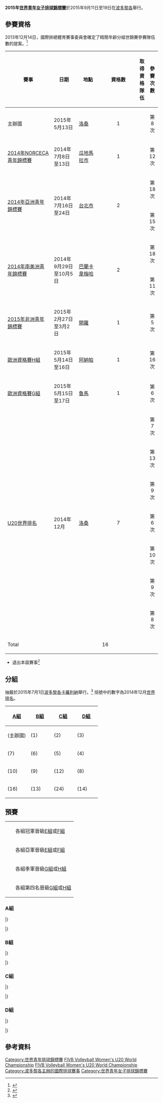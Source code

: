 {{Expand English}}
{{Infobox FIVB tournament
| competition  = 界青年女子排球錦標賽
| continent    =
| gender       = women
| year         = 2015
| logo         =
| size         =
| caption      =
| host         = {{flag|PUR}}
| dates        = 9月11日至19日
| teams        = [[#參賽資格|16]]
| venues       = 4
| cities       = 2
| champions    = DOM
| title_number = 1
| mvp          = {{flagicon|DOM}} [[Brayelin_Martínez|Brayelin Martínez]]
| website      = [http://u20.women.2015.volleyball.fivb.com/en 官方網站]
| last         = 2013年世界青年女子排球錦標賽
| next         = 2017年世界青年女子排球錦標賽
}}

'''2015年[[世界青年女子排球錦標賽|世界青年女子排球錦標賽]]'''於2015年9月11日至19日在[[波多黎各|波多黎各]]舉行。

{{TOCLimit|2}}
==參賽資格==
2013年12月14日，國際排總體育賽事委員會確定了精簡年齡分組世錦賽參賽隊伍數的提案。<ref>{{cite news |url=http://www.fivb.org/EN/Media/viewPressRelease.asp?No=44020&Language=en |publisher=[[Fédération_Internationale_de_Volleyball|FIVB]] |date=14 December 2013 |title=Four year volleyball calendar approved by Sports Events Council |accessdate=2015-07-19 |archive-date=2018-01-30 |archive-url=https://web.archive.org/web/20180130100418/http://www.fivb.org/EN/Media/viewPressRelease.asp?No=44020&Language=en |dead-url=no }}</ref>

{| class="wikitable" width=950
|-
!width=34%|賽事!! width=18%|日期 !! width=18%|地點 !!width=5%|資格數 !! width=20%|取得資格隊伍!!width=5%|參賽次數
|-
|主辦國 ||2015年5月13日||{{flagicon|SUI}} [[洛桑|洛桑]]|| style="text-align:center;"|1 || {{vbw|PUR}}||style="text-align:center;"|第8次
|- 
|rowspan="1"|[[2014年NORCECA青年女子排球錦標賽|2014年NORCECA青年錦標賽]] ||rowspan="1"|2014年7月8日至13日||rowspan="1"|{{flagicon|GUA}} [[瓜地馬拉市|瓜地馬拉市]]||rowspan="1" style="text-align:center;"|1 || {{vbw|CUB}}||style="text-align:center;"|第12次
|-
|rowspan="2"|[[2014年亞洲青年女子排球錦標賽|2014年亞洲青年錦標賽]] ||rowspan="2"|2014年7月16日至24日 ||rowspan="2"| {{flagicon|TWN}} [[台北市|台北市]]||rowspan="2" style="text-align:center;"|2 || {{vbw|CHN}}||style="text-align:center;"|第18次
|-
|{{vbw|JPN}}||style="text-align:center;"|第15次
|-
|rowspan="2"|[[2014年南美洲青年女子排球錦標賽|2014年南美洲青年錦標賽]] ||rowspan="2"|2014年9月29日至10月5日 || rowspan="2"|{{flagicon|COL}} [[巴蘭卡韋梅哈|巴蘭卡韋梅哈]]||rowspan="2" style="text-align:center;"|2 || {{vbw|BRA}}||style="text-align:center;"|第18次
|-
|{{vbw|PER}}||style="text-align:center;"|第11次
|-
|[[2015年非洲青年女子排球錦標賽|2015年非洲青年錦標賽]] ||2015年2月27日至3月2日 ||{{flagicon|EGY}} [[開羅|開羅]]||style="text-align:center;"|1 ||{{vbw|EGY}}||style="text-align:center;"|第5次
|-
|[[2015年世界青年女子排球錦標賽歐洲資格賽#H組|歐洲資格賽H組]]||2015年5月14日至16日||{{flagicon|RUS}} [[阿納帕|阿納帕]]||align="center"|1||{{vbw|RUS}}||style="text-align:center;"|第16次
|-
|[[2015年世界青年女子排球錦標賽歐洲資格賽#G組|歐洲資格賽G組]]||2015年5月15日至17日||{{flagicon|SRB}} [[魯馬|魯馬]]||align="center"|1||{{vbw|SRB}}||style="text-align:center;"|第6次
|-
|rowspan="7"|[[國際排球總會世界排名#女子U20|U20世界排名]]||rowspan="7"|2014年12月 ||rowspan="7"| {{flagicon|SUI}} [[洛桑|洛桑]]|| rowspan="7" style="text-align:center;"|7||{{vbwu|20|TUR}}||style="text-align:center;"|第7次
|-
|{{vbw|ITA}}||style="text-align:center;"|第13次
|-
|{{vbw|DOM}}||style="text-align:center;"|第9次
|-
|{{vbw|BUL}}||style="text-align:center;"|第6次
|-
|{{vbw|TPE}}||style="text-align:center;"|第10次
|-
|{{vbw|MEX}}||style="text-align:center;"|第9次
|-
|{{vbw|CZE}}||style="text-align:center;"|第8次
|-
! colspan="3"|Total !! 16!!colspan="2"| 
|}
*{{vbw|USA}}退出本屆賽事<ref>{{cite news|url=http://u20.women.2015.volleyball.fivb.com/en/competition/teams|publisher=[[Fédération_Internationale_de_Volleyball|FIVB]]|date=25 June 2015|title=Teams|accessdate=2015-07-19|archive-date=2015-06-26|archive-url=https://web.archive.org/web/20150626133719/http://u20.women.2015.volleyball.fivb.com/en/competition/teams|dead-url=no}}</ref>

==分組==
抽籤於2015年7月1日[[波多黎各|波多黎各]][[卡羅利納|卡羅利納]]舉行。<ref>{{cite news|title=U20 Drawing of Lots ceremony held in Puerto Rico|date=2 July 2015|language=en|work=NORCECA|url=http://norceca.net/U20%20Drawing%20of%20Lots%20ceremony%20held%20in%20Puerto%20Rico.htm|access-date=2015-09-20|archive-url=https://web.archive.org/web/20150704064643/http://norceca.net/U20%20Drawing%20of%20Lots%20ceremony%20held%20in%20Puerto%20Rico.htm|archive-date=2015-07-04|dead-url=yes}}</ref> 括號中的數字為2014年12月[[國際排球總會世界排名#女子U20|世界排名]]。

{| class="wikitable" width=960
|-
!width=25%|[[#A組|A組]]
!width=25%|[[#B組|B組]]
!width=25%|[[#C組|C組]]
!width=25%|[[#D組|D組]]
|-
|{{vbw|PUR}} (主辦國)
|{{vbw|CHN}} (1)
|{{vbw|JPN}} (2)
|{{vbw|BRA}} (3)
|-
|{{vbw|RUS}} (7)
|{{vbw|SRB}} (6)
|{{vbw|ITA}} (5)
|{{vbwu|20|TUR}} (4)
|-
|{{vbw|BUL}} (10)
|{{vbw|PER}} (9)
|{{vbw|TPE}} (12)
|{{vbw|DOM}} (8)
|-
|{{vbw|CUB}} (16)
|{{vbw|MEX}} (13)
|{{vbw|EGY}} (24)
|{{vbw|CZE}} (14)
|}

==預賽==

{| class="wikitable" style="text-align: left;"
|-
|width=10px bgcolor=#ccffcc| ||各組冠軍晉級[[#E組|E組]]或[[#F組|F組]]
|-
|width=10px bgcolor=#dfefff| ||各組亞軍晉級[[#E組|E組]]或[[#F組|F組]]
|-
|width=10px bgcolor=#ffffcc| ||各組季軍晉級[[#G組|G組]]或[[#H組|H組]]
|-
|width=10px bgcolor=#ffebcd| ||各組第四名晉級[[#G組|G組]]或[[#H組|H組]]
|}

===A組===
{{Vb cl3 header}}
{{Vb cl7 team |p=1 |t={{vbw|RUS}} |mw=3 |mw2=0 |ml=0 |ml2=0 |sw=9 |sl=0 |spw=225 |spl=153 |bc=#ccffcc}}
{{Vb cl7 team |p=2 |t={{vbw|BUL}} |mw=2 |mw2=0 |ml=1 |ml2=0 |sw=6 |sl=5 |spw=250 |spl=237 |bc=#dfefff}}
{{Vb cl7 team |p=3 |t={{vbw|CUB}} |mw=0 |mw2=1 |ml=2 |ml2=0 |sw=4 |sl=8 |spw=224 |spl=265 |bc=#ffffcc}}
{{Vb cl7 team |p=4 |t={{vbw|PUR}} |mw=0 |mw2=0 |ml=2 |ml2=1 |sw=3 |sl=9 |spw=225 |spl=269 |bc=#ffebcd}}
|}

{{Vb res start 5}}
{{Vb res 5|9月11日|17:00|{{vbw-rt|CUB}}|0–3|'''{{vbw|RUS}}'''|9–25|22–25|17–25|||48–75|[http://www.fivb.org/vis_web/volley/WU202015/WU202015_p2-001.pdf P2] [http://www.fivb.org/vis_web/volley/WU202015/WU202015_p3-001.pdf P3]}}
{{Vb res 5|9月11日|19:30|{{vbw-rt|PUR}}|1–3|'''{{vbw|BUL}}'''|25–23|17–25|19–25|21–25||82–98|[http://www.fivb.org/vis_web/volley/WU202015/WU202015_p2-005.pdf P2] [http://www.fivb.org/vis_web/volley/WU202015/WU202015_p3-005.pdf P3]}}
{{Vb res 5|9月12日|17:00|{{vbw-rt|CUB}}|1–3|'''{{vbw|BUL}}'''|19–25|26–24|19–25|16–25||80–99|[http://www.fivb.org/vis_web/volley/WU202015/WU202015_p2-009.pdf P2] [http://www.fivb.org/vis_web/volley/WU202015/WU202015_p3-009.pdf P3]}}
{{Vb res 5|9月12日|19:30|{{vbw-rt|PUR}}|0–3|'''{{vbw|RUS}}'''|14–25|17–25|21–25|||52–75|[http://www.fivb.org/vis_web/volley/WU202015/WU202015_p2-013.pdf P2] [http://www.fivb.org/vis_web/volley/WU202015/WU202015_p3-013.pdf P3]}}
{{Vb res 5|9月13日|17:00|'''{{vbw-rt|RUS}}'''|3–0|{{vbw|BUL}}|25–19|25–15|25–19|||75–53|[http://www.fivb.org/vis_web/volley/WU202015/WU202015_p2-017.pdf P2] [http://www.fivb.org/vis_web/volley/WU202015/WU202015_p3-017.pdf P3]}}
{{Vb res 5|9月13日|19:30|{{vbw-rt|PUR}}|2–3|'''{{vbw|CUB}}'''|14–25|20–25|25–20|25–11|7–15|91–96|[http://www.fivb.org/vis_web/volley/WU202015/WU202015_p2-021.pdf P2] [http://www.fivb.org/vis_web/volley/WU202015/WU202015_p3-021.pdf P3]}}
|}

===B組===
{{Vb cl3 header}}
{{Vb cl7 team |p=1 |t={{vbw|PER}} |mw=3 |mw2=0 |ml=0 |ml2=0 |sw=9 |sl=0 |spw=231 |spl=194 |bc=#ccffcc}}
{{Vb cl7 team |p=2 |t={{vbw|SRB}} |mw=1 |mw2=1 |ml=1 |ml2=0 |sw=6 |sl=5 |spw=237 |spl=212 |bc=#dfefff}}
{{Vb cl7 team |p=3 |t={{vbw|CHN}} |mw=1 |mw2=0 |ml=1 |ml2=1 |sw=5 |sl=6 |spw=237 |spl=229 |bc=#ffffcc}}
{{Vb cl7 team |p=4 |t={{vbw|MEX}} |mw=0 |mw2=0 |ml=3 |ml2=0 |sw=0 |sl=9 |spw=155 |spl=225 |bc=ffebcd}}
|}

{{Vb res start 5}}
{{Vb res 5|9月11日|17:00|'''{{vbw-rt|CHN}}'''|3–0|{{vbw|MEX}}|25–18|25–13|25–23|||75–54|[http://www.fivb.org/vis_web/volley/WU202015/WU202015_p2-002.pdf P2] [http://www.fivb.org/vis_web/volley/WU202015/WU202015_p3-002.pdf P3]}}
{{Vb res 5|9月11日|19:30|'''{{vbw-rt|PER}}'''|3–0|{{vbw|SRB}}|25–18|25–21|28–26|||78–65|[http://www.fivb.org/vis_web/volley/WU202015/WU202015_p2-006.pdf P2] [http://www.fivb.org/vis_web/volley/WU202015/WU202015_p3-006.pdf P3]}}
{{Vb res 5|9月12日|17:00|{{vbw-rt|MEX}}|0–3|'''{{vbw|SRB}}'''|19–25|8–25|15–25|||42–75|[http://www.fivb.org/vis_web/volley/WU202015/WU202015_p2-010.pdf P2] [http://www.fivb.org/vis_web/volley/WU202015/WU202015_p3-010.pdf P3]}}
{{Vb res 5|9月12日|19:30|'''{{vbw-rt|PER}}'''|3–0|{{vbw|CHN}}|26–24|25–21|27–25|||78–70|[http://www.fivb.org/vis_web/volley/WU202015/WU202015_p2-014.pdf P2] [http://www.fivb.org/vis_web/volley/WU202015/WU202015_p3-014.pdf P3]}}
{{Vb res 5|9月13日|17:00|{{vbw-rt|CHN}}|2–3|'''{{vbw|SRB}}'''|20–25|25–14|25–18|17–25|5–15|92–97|[http://www.fivb.org/vis_web/volley/WU202015/WU202015_p2-018.pdf P2] [http://www.fivb.org/vis_web/volley/WU202015/WU202015_p3-018.pdf P3]}}
{{Vb res 5|9月13日|19:30|{{vbw-rt|MEX}}|0–3|'''{{vbw|PER}}'''|14–25|22–25|23–25|||59–75|[http://www.fivb.org/vis_web/volley/WU202015/WU202015_p2-022.pdf P2] [http://www.fivb.org/vis_web/volley/WU202015/WU202015_p3-022.pdf P3]}}
|}

===C組===
{{Vb cl3 header}}
{{Vb cl7 team |p=1 |t={{vbw|ITA}} |mw=3 |mw2=0 |ml=0 |ml2=0 |sw=9 |sl=1 |spw=247 |spl=182 |bc=#ccffcc}}
{{Vb cl7 team |p=2 |t={{vbw|JPN}} |mw=2 |mw2=0 |ml=1 |ml2=0 |sw=7 |sl=3 |spw=230 |spl=186 |bc=#dfefff}}
{{Vb cl7 team |p=3 |t={{vbw|TPE}} |mw=1 |mw2=0 |ml=2 |ml2=0 |sw=3 |sl=7 |spw=213 |spl=229 |bc=#ffffcc}}
{{Vb cl7 team |p=4 |t={{vbw|EGY}} |mw=0 |mw2=0 |ml=3 |ml2=0 |sw=1 |sl=9 |spw=156 |spl=249 |bc=#ffebcd}}
|}

{{Vb res start 5}}
{{Vb res 5|9月11日|17:00|'''{{vbw-rt|JPN}}'''|3–0|{{vbw|EGY}}|25–12|25–8|25–10|||75–30|[http://www.fivb.org/vis_web/volley/WU202015/WU202015_p2-003.pdf P2] [http://www.fivb.org/vis_web/volley/WU202015/WU202015_p3-003.pdf P3]}}
{{Vb res 5|9月11日|19:30|{{vbw-rt|TPE}}|0–3|'''{{vbw|ITA}}'''|22–25|12–25|21–25|||55–75|[http://www.fivb.org/vis_web/volley/WU202015/WU202015_p2-007.pdf P2] [http://www.fivb.org/vis_web/volley/WU202015/WU202015_p3-007.pdf P3]}}
{{Vb res 5|9月12日|17:00|'''{{vbw-rt|ITA}}'''|3–0|{{vbw|EGY}}|25–15|25–15|25–18|||75–48|[http://www.fivb.org/vis_web/volley/WU202015/WU202015_p2-011.pdf P2] [http://www.fivb.org/vis_web/volley/WU202015/WU202015_p3-011.pdf P3]}}
{{Vb res 5|9月12日|19:30|'''{{vbw-rt|JPN}}'''|3–0|{{vbw|TPE}}|25–18|25–17|26–24|||76–59|[http://www.fivb.org/vis_web/volley/WU202015/WU202015_p2-015.pdf P2] [http://www.fivb.org/vis_web/volley/WU202015/WU202015_p3-015.pdf P3]}}
{{Vb res 5|9月13日|17:00|{{vbw-rt|EGY}}|1–3|'''{{vbw|TPE}}'''|26–24|17–25|18–25|17–25||78–99|[http://www.fivb.org/vis_web/volley/WU202015/WU202015_p2-019.pdf P2] [http://www.fivb.org/vis_web/volley/WU202015/WU202015_p3-019.pdf P3]}}
{{Vb res 5|9月13日|19:30|{{vbw-rt|JPN}}|1–3|'''{{vbw|ITA}}'''|25–21|21–25|9–25|24–26||79–97|[http://www.fivb.org/vis_web/volley/WU202015/WU202015_p2-023.pdf P2] [http://www.fivb.org/vis_web/volley/WU202015/WU202015_p3-023.pdf P3]}}
|}

===D組===
{{Vb cl3 header}}
{{Vb cl7 team |p=1 |t={{vbw|DOM}} |mw=3 |mw2=0 |ml=0 |ml2=0 |sw=9 |sl=1 |spw=249 |spl=196 |bc=#ccffcc}}
{{Vb cl7 team |p=2 |t={{vbw|BRA}} |mw=2 |mw2=0 |ml=1 |ml2=0 |sw=6 |sl=3 |spw=213 |spl=174 |bc=#dfefff}}
{{Vb cl7 team |p=3 |t={{vbwu|20|TUR}} |mw=1 |mw2=0 |ml=2 |ml2=0 |sw=3 |sl=7 |spw=205 |spl=228 |bc=#ffffcc}}
{{Vb cl7 team |p=4 |t={{vbw|CZE}} |mw=0 |mw2=0 |ml=3 |ml2=0 |sw=2 |sl=9 |spw=203 |spl=272 |bc=#ffebcd}}
|}

{{Vb res start 5}}
{{Vb res 5|9月11日|17:00|'''{{vbw-rt|BRA}}'''|3–0|{{vbw|CZE}}|25–18|25–11|25–17|||75–46|[http://www.fivb.org/vis_web/volley/WU202015/WU202015_p2-004.pdf P2] [http://www.fivb.org/vis_web/volley/WU202015/WU202015_p3-004.pdf P3]}}
{{Vb res 5|9月11日|19:30|'''{{vbw-rt|DOM}}'''|3–0|{{vbwu|20|TUR}}|25–20|25–14|25–20|||75–54|[http://www.fivb.org/vis_web/volley/WU202015/WU202015_p2-008.pdf P2] [http://www.fivb.org/vis_web/volley/WU202015/WU202015_p3-008.pdf P3]}}
{{Vb res 5|9月12日|17:00|'''{{vbw-rt|DOM}}'''|3–1|{{vbw|CZE}}|25–20|24–26|25–19|25–14||99–79|[http://www.fivb.org/vis_web/volley/WU202015/WU202015_p2-012.pdf P2] [http://www.fivb.org/vis_web/volley/WU202015/WU202015_p3-012.pdf P3]}}
{{Vb res 5|9月12日|19:30|'''{{vbw-rt|BRA}}'''|3–0|{{vbwu|20|TUR}}|25–19|25–17|25–17|||75–53|[http://www.fivb.org/vis_web/volley/WU202015/WU202015_p2-016.pdf P2] [http://www.fivb.org/vis_web/volley/WU202015/WU202015_p3-016.pdf P3]}}
{{Vb res 5|9月13日|17:00|'''{{vbwu-rt|20|TUR}}'''|3–1|{{vbw|CZE}}|25–19|23–25|25–19|25–15||98–78|[http://www.fivb.org/vis_web/volley/WU202015/WU202015_p2-020.pdf P2] [http://www.fivb.org/vis_web/volley/WU202015/WU202015_p3-020.pdf P3]}}
{{Vb res 5|9月13日|19:30|'''{{vbw-rt|DOM}}'''|3–0|{{vbw|BRA}}|25–22|25–22|25–19|||75–63|[http://www.fivb.org/vis_web/volley/WU202015/WU202015_p2-024.pdf P2] [http://www.fivb.org/vis_web/volley/WU202015/WU202015_p3-024.pdf P3]}}
|}

==參考資料==
{{reflist}}

{{國際排球}}
{{世界青年排球錦標賽}}


[[Category:世界青年排球錦標賽|Category:世界青年排球錦標賽]]
[[Category:2015年排球|FIVB Volleyball Women's U20 World Championship]]
[[Category:2015年波多黎各|FIVB Volleyball Women's U20 World Championship]]
[[Category:波多黎各主辦的國際排球賽事|Category:波多黎各主辦的國際排球賽事]]
[[Category:世界青年女子排球錦標賽|Category:世界青年女子排球錦標賽]]